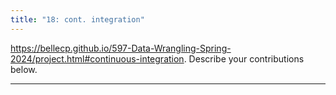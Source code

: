 ```yaml
---
title: "18: cont. integration"
---
```


<https://bellecp.github.io/597-Data-Wrangling-Spring-2024/project.html#continuous-integration>.
Describe your contributions below.

* * *
